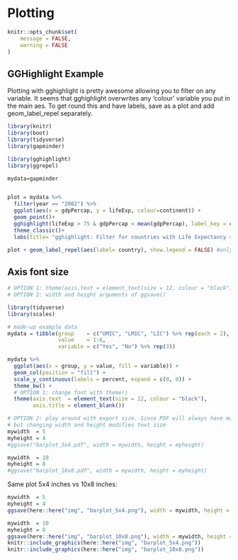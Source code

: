 # Plotting
```r
knitr::opts_chunk$set(
	message = FALSE,
	warning = FALSE
)
```

## GGHighlight Example

Plotting with gghighlight is pretty awesome allowing you to filter on any variable. It seems that gghighlight overwrites any 'colour' variable you put in the main aes. To get round this and have labels, save as a plot and add geom_label_repel separately. 



```r
library(knitr)
library(boot)
library(tidyverse)
library(gapminder)

```


```r
library(gghighlight)
library(ggrepel)

mydata=gapminder


plot = mydata %>% 
  filter(year == "2002") %>% 
  ggplot(aes(x = gdpPercap, y = lifeExp, colour=continent)) +
  geom_point()+
  gghighlight(lifeExp > 75 & gdpPercap < mean(gdpPercap), label_key = country, use_direct_label = FALSE)+ 
  theme_classic()+ 
  labs(title= "gghighlight: Filter for countries with Life Expectancy >75 and GDP < mean" )  

plot + geom_label_repel(aes(label= country), show.legend = FALSE) #only needed if you use  use_direct_label = FALSE. This allows you to have a colour legend as well. 

```

## Axis font size


```r
# OPTION 1: theme(axis.text = element_text(size = 12, colour = "black"))
# OPTION 2: width and height arguments of ggsave()

library(tidyverse)
library(scales)

# made-up example data
mydata = tibble(group    = c("UMIC", "LMIC", "LIC") %>% rep(each = 2),
                value    = 1:6, 
                variable = c("Yes", "No") %>% rep(3))

mydata %>% 
  ggplot(aes(x = group, y = value, fill = variable)) +
  geom_col(position = "fill") +
  scale_y_continuous(labels = percent, expand = c(0, 0)) +
  theme_bw() +
  # OPTION 1: change font with theme()
  theme(axis.text  = element_text(size = 12, colour = "black"),
        axis.title = element_blank())

# OPTION 2: play around with export size. Since PDF will always have max resolution anyway
# but changing width and height modifies text size
mywidth  = 5
myheight = 4
#ggsave("barplot_5x4.pdf", width = mywidth, height = myheight)

mywidth  = 10
myheight = 8
#ggsave("barplot_10x8.pdf", width = mywidth, height = myheight)


```

Same plot 5x4 inches vs 10x8 inches:


```r
mywidth  = 5
myheight = 4
ggsave(here::here("img", "barplot_5x4.png"), width = mywidth, height = myheight)

mywidth  = 10
myheight = 8
ggsave(here::here("img", "barplot_10x8.png"), width = mywidth, height = myheight)
knitr::include_graphics(here::here("img", "barplot_5x4.png"))
knitr::include_graphics(here::here("img", "barplot_10x8.png"))
```

